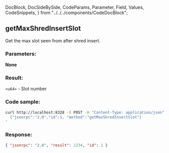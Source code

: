   DocBlock,
  DocSideBySide,
  CodeParams,
  Parameter,
  Field,
  Values,
  CodeSnippets,
} from "../../../components/CodeDocBlock";

<DocBlock>

## getMaxShredInsertSlot

Get the max slot seen from after shred insert.

<DocSideBySide>
<CodeParams>

### Parameters:

**None**

### Result:

`<u64>` - Slot number

</CodeParams>

<CodeSnippets>

### Code sample:

```bash
curl http://localhost:8328 -X POST -H "Content-Type: application/json" -d '
  {"jsonrpc":"2.0","id":1, "method":"getMaxShredInsertSlot"}
'
```

### Response:

```json
{ "jsonrpc": "2.0", "result": 1234, "id": 1 }
```

</CodeSnippets>
</DocSideBySide>
</DocBlock>
